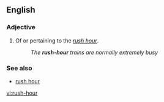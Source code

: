 ==English==

===Adjective===
{{en-adj|-}}

# Of or pertaining to the ''[[rush hour]]''.
#:''The '''rush-hour''' trains are normally extremely busy''

===See also===
*[[rush hour]]

[[vi:rush-hour]]